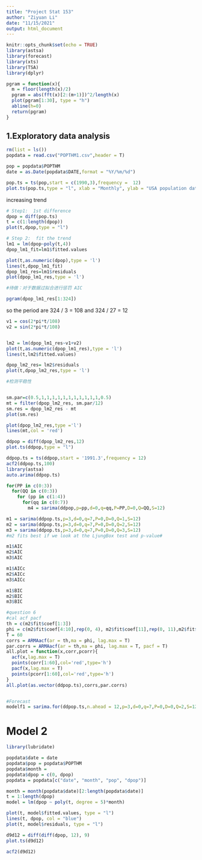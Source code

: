 ```yaml
---
title: "Project Stat 153"
author: "Ziyuan Li"
date: "11/15/2021"
output: html_document
---
```


```r
knitr::opts_chunk$set(echo = TRUE)
library(astsa)
library(forecast)
library(xts)
library(TSA)
library(dplyr)

pgram = function(x){
  m = floor(length(x)/2)
  pgram = abs(fft(x)[2:(m+1)])^2/length(x)
  plot(pgram[1:30], type = "h")
  abline(h=0)
  return(pgram)
}
```

## 1.Exploratory data analysis
```r
rm(list = ls())
popdata = read.csv("POPTHM1.csv",header = T)

pop = popdata$POPTHM
date = as.Date(popdata$DATE,format = "%Y/%m/%d")

pop.ts = ts(pop,start = c(1990,3),frequency =  12)
plot.ts(pop.ts,type = "l", xlab = "Monthly", ylab = "USA population data", main = "USA population for years 1990-2021") 

```
increasing trend

```r
# Step1:  1st difference
dpop = diff(pop.ts)
t = c(1:length(dpop))
plot(t,dpop,type = "l")
```


```r
# Step 2:  fit the trend
lm1 = lm(dpop~poly(t,4))  
dpop_lm1_fit=lm1$fitted.values

plot(t,as.numeric(dpop),type = 'l')
lines(t,dpop_lm1_fit)
dpop_lm1_res=lm1$residuals
plot(dpop_lm1_res,type = 'l') 

#待做：对于数据过拟合进行惩罚 AIC

```
```r
pgram(dpop_lm1_res[1:324])
```
so the period are 324 / 3 = 108 and 324 / 27 = 12

```r

v1 = cos(2*pi*t/108)
v2 = sin(2*pi*t/108)


lm2 = lm(dpop_lm1_res~v1+v2)
plot(t,as.numeric(dpop_lm1_res),type = 'l')
lines(t,lm2$fitted.values)

dpop_lm2_res= lm2$residuals
plot(t,dpop_lm2_res,type = 'l')

#检测平稳性



```

```r
sm.par=c(0.5,1,1,1,1,1,1,1,1,1,1,1,0.5)
mt = filter(dpop_lm2_res, sm.par/12)
sm.res = dpop_lm2_res - mt
plot(sm.res)

plot(dpop_lm2_res,type ='l')
lines(mt,col = 'red')

```
```r
ddpop = diff(dpop_lm2_res,12)
plot.ts(ddpop,type = "l")

ddpop.ts = ts(ddpop,start = '1991.3',frequency = 12)
acf2(ddpop.ts,100)
library(astsa)
auto.arima(ddpop.ts)
```
```r

for(PP in c(0:3))
  for(QQ in c(0:3))
    for (pp in c(1:4))
      for(qq in c(0:7))
        m4 = sarima(ddpop,p=pp,d=0,q=qq,P=PP,D=0,Q=QQ,S=12)
```

```r
m1 = sarima(ddpop.ts,p=3,d=0,q=7,P=0,D=0,Q=1,S=12) 
m2 = sarima(ddpop.ts,p=3,d=0,q=7,P=0,D=0,Q=2,S=12)
m3 = sarima(ddpop.ts,p=3,d=0,q=7,P=0,D=0,Q=3,S=12)
#m2 fits best if we look at the LjungBox test and p-value#
```
```r
m1$AIC
m2$AIC
m3$AIC

m1$AICc
m2$AICc
m3$AICc

m1$BIC
m2$BIC
m3$BIC
```
```r
#question 6
#cal acf pacf
th = c(m2$fit$coef[1:3])
phi = c(m2$fit$coef[4:10],rep(0, 4), m2$fit$coef[11],rep(0, 11),m2$fit$coef[12])
T = 60
corrs = ARMAacf(ar = th,ma = phi, lag.max = T)
par.corrs = ARMAacf(ar = th,ma = phi, lag.max = T, pacf = T)
all.plot = function(x,corr,pcorr){
  acf(x,lag.max = T)
  points(corr[1:60],col='red',type='h')
  pacf(x,lag.max = T)
  points(pcorr[1:60],col='red',type='h')
}
all.plot(as.vector(ddpop.ts),corrs,par.corrs)


#Forecast
modelf1 = sarima.for(ddpop.ts,n.ahead = 12,p=3,d=0,q=7,P=0,D=0,Q=2,S=12)

```
# Model 2
```r
library(lubridate)

popdata$date = date
popdata$pop = popdata$POPTHM
popdata$month = 
popdata$dpop = c(0, dpop)
popdata = popdata[c("date", "month", "pop", "dpop")]
```
```r
month = month(popdata$date)[2:length(popdata$date)]
t = 1:length(dpop)
model = lm(dpop ~ poly(t, degree = 5)*month)
```
```r
plot(t, model$fitted.values, type = "l")
lines(t, dpop, col = "blue")
plot(t, model$residuals, type = "l")

```

```r
d9d12 = diff(diff(dpop, 12), 9)
plot.ts(d9d12)
```
```r
acf2(d9d12)
```
```r

```


